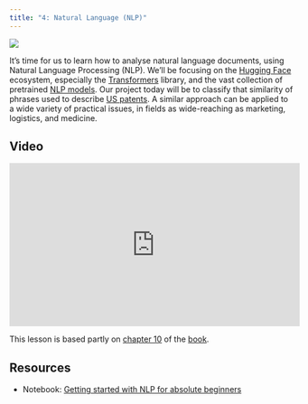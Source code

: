 ```yaml
---
title: "4: Natural Language (NLP)"
---
```


::: {layout="[30,70]"}

![](../images/cute_bunny.png)

It's time for us to learn how to analyse natural language documents, using Natural Language Processing (NLP). We'll be focusing on the [Hugging Face](https://huggingface.co/) ecosystem, especially the [Transformers](https://huggingface.co/docs/transformers/index) library, and the vast collection of pretrained [NLP models](https://huggingface.co/models). Our project today will be to classify that similarity of phrases used to describe [US patents](https://www.kaggle.com/competitions/us-patent-phrase-to-phrase-matching). A similar approach can be applied to a wide variety of practical issues, in fields as wide-reaching as marketing, logistics, and medicine.

:::

## Video

<iframe width="514" height="289" src="https://www.youtube-nocookie.com/embed/toUgBQv1BT8?modestbranding=1" title="fast.ai lesson 4" frameborder="0" allow="accelerometer; clipboard-write; encrypted-media; gyroscope; picture-in-picture" allowfullscreen></iframe>

This lesson is based partly on [chapter 10](https://github.com/fastai/fastbook/blob/master/10_nlp.ipynb) of the [book](https://www.amazon.com/Deep-Learning-Coders-fastai-PyTorch/dp/1492045527).

## Resources

- Notebook: [Getting started with NLP for absolute beginners](https://www.kaggle.com/code/jhoward/getting-started-with-nlp-for-absolute-beginners)

